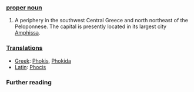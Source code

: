 ===[[proper noun]]===

#A periphery in the southwest Central Greece and north northeast of the Peloponnese.  The capital is presently located in its largest city [[Amphissa]].

===[[Translation]]s===

*[[Greek]]: [[Phokis]], [[Phokida]]
*[[Latin]]: [[Phocis]]

===Further reading===

: